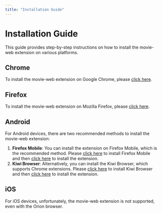 ```yaml
---
title: "Installation Guide"
---
```


# Installation Guide

This guide provides step-by-step instructions on how to install the movie-web extension on various platforms.

## Chrome

To install the movie-web extension on Google Chrome, please [click here](https://chromewebstore.google.com/detail/watchlonelilcom-extension/ledghdciabnclonmdjdepoebpankoboo).

## Firefox

To install the movie-web extension on Mozilla Firefox, please [click here](https://addons.mozilla.org/addon/watch-lonelil-com-extension).

## Android

For Android devices, there are two recommended methods to install the movie-web extension:

1. **Firefox Mobile**: You can install the extension on Firefox Mobile, which is the recommended method. Please [click here](https://play.google.com/store/apps/details?id=org.mozilla.firefox&hl=en_GB) to install Firefox Mobile and then [click here](https://addons.mozilla.org/addon/watch-lonelil-com-extension) to install the extension.
2. **Kiwi Browser**: Alternatively, you can install the Kiwi Browser, which supports Chrome extensions. Please [click here](https://play.google.com/store/apps/details?id=com.kiwibrowser.browser) to install Kiwi Browser and then [click here](https://chromewebstore.google.com/detail/watchlonelilcom-extension/ledghdciabnclonmdjdepoebpankoboo) to install the extension.

## iOS

For iOS devices, unfortunately, the movie-web extension is not supported, even with the Orion browser.
